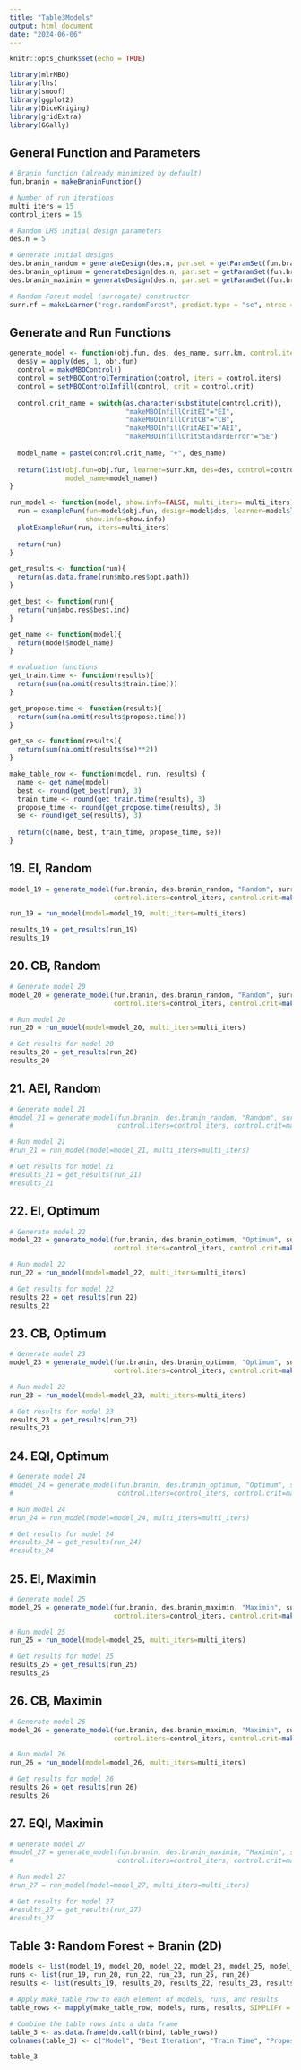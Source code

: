 ```yaml
---
title: "Table3Models"
output: html_document
date: "2024-06-06"
---
```


```r
knitr::opts_chunk$set(echo = TRUE)
```

```r
library(mlrMBO)
library(lhs)
library(smoof)
library(ggplot2)
library(DiceKriging)
library(gridExtra)
library(GGally)
```

## General Function and Parameters

```r
# Branin function (already minimized by default)
fun.branin = makeBraninFunction()

# Number of run iterations
multi_iters = 15
control_iters = 15

# Random LHS initial design parameters
des.n = 5

# Generate initial designs
des.branin_random = generateDesign(des.n, par.set = getParamSet(fun.branin), randomLHS)
des.branin_optimum = generateDesign(des.n, par.set = getParamSet(fun.branin), optimumLHS)
des.branin_maximin = generateDesign(des.n, par.set = getParamSet(fun.branin), maximinLHS)

# Random Forest model (surrogate) constructor
surr.rf = makeLearner("regr.randomForest", predict.type = "se", ntree = 500, mtry = 2)
```

## Generate and Run Functions

```r
generate_model <- function(obj.fun, des, des_name, surr.km, control.iters=control_iters, control.crit){
  des$y = apply(des, 1, obj.fun)
  control = makeMBOControl()
  control = setMBOControlTermination(control, iters = control.iters)
  control = setMBOControlInfill(control, crit = control.crit)
  
  control.crit_name = switch(as.character(substitute(control.crit)), 
                             "makeMBOInfillCritEI"="EI",
                             "makeMBOInfillCritCB"="CB",
                             "makeMBOInfillCritAEI"="AEI",
                             "makeMBOInfillCritStandardError"="SE")
  
  model_name = paste(control.crit_name, "+", des_name)
  
  return(list(obj.fun=obj.fun, learner=surr.km, des=des, control=control,
              model_name=model_name))
}

run_model <- function(model, show.info=FALSE, multi_iters= multi_iters) {
  run = exampleRun(fun=model$obj.fun, design=model$des, learner=model$learner, control=model$control,
                   show.info=show.info)
  plotExampleRun(run, iters=multi_iters)
  
  return(run)
}

get_results <- function(run){
  return(as.data.frame(run$mbo.res$opt.path))
}

get_best <- function(run){
  return(run$mbo.res$best.ind)
}

get_name <- function(model){
  return(model$model_name)
}

# evaluation functions
get_train.time <- function(results){
  return(sum(na.omit(results$train.time)))
}

get_propose.time <- function(results){
  return(sum(na.omit(results$propose.time)))
}

get_se <- function(results){
  return(sum(na.omit(results$se)**2))
}

make_table_row <- function(model, run, results) {
  name <- get_name(model)
  best <- round(get_best(run), 3)
  train_time <- round(get_train.time(results), 3)
  propose_time <- round(get_propose.time(results), 3)
  se <- round(get_se(results), 3)
  
  return(c(name, best, train_time, propose_time, se))
}

```

## 19. EI, Random

```r
model_19 = generate_model(fun.branin, des.branin_random, "Random", surr.rf, 
                          control.iters=control_iters, control.crit=makeMBOInfillCritEI())

run_19 = run_model(model=model_19, multi_iters=multi_iters)

results_19 = get_results(run_19)
results_19
```

## 20. CB, Random

```r
# Generate model 20
model_20 = generate_model(fun.branin, des.branin_random, "Random", surr.rf, 
                          control.iters=control_iters, control.crit=makeMBOInfillCritCB())

# Run model 20
run_20 = run_model(model=model_20, multi_iters=multi_iters)

# Get results for model 20
results_20 = get_results(run_20)
results_20
```

## 21. AEI, Random

```r
# Generate model 21
#model_21 = generate_model(fun.branin, des.branin_random, "Random", surr.rf, 
#                          control.iters=control_iters, control.crit=makeMBOInfillCritAEI())

# Run model 21
#run_21 = run_model(model=model_21, multi_iters=multi_iters)

# Get results for model 21
#results_21 = get_results(run_21)
#results_21
```

## 22. EI, Optimum

```r
# Generate model 22
model_22 = generate_model(fun.branin, des.branin_optimum, "Optimum", surr.rf, 
                          control.iters=control_iters, control.crit=makeMBOInfillCritEI())

# Run model 22
run_22 = run_model(model=model_22, multi_iters=multi_iters)

# Get results for model 22
results_22 = get_results(run_22)
results_22
```

## 23. CB, Optimum

```r
# Generate model 23
model_23 = generate_model(fun.branin, des.branin_optimum, "Optimum", surr.rf, 
                          control.iters=control_iters, control.crit=makeMBOInfillCritCB())

# Run model 23
run_23 = run_model(model=model_23, multi_iters=multi_iters)

# Get results for model 23
results_23 = get_results(run_23)
results_23
```

## 24. EQI, Optimum

```r
# Generate model 24
#model_24 = generate_model(fun.branin, des.branin_optimum, "Optimum", surr.rf, 
#                          control.iters=control_iters, control.crit=makeMBOInfillCritEQI())

# Run model 24
#run_24 = run_model(model=model_24, multi_iters=multi_iters)

# Get results for model 24
#results_24 = get_results(run_24)
#results_24
```

## 25. EI, Maximin

```r
# Generate model 25
model_25 = generate_model(fun.branin, des.branin_maximin, "Maximin", surr.rf, 
                          control.iters=control_iters, control.crit=makeMBOInfillCritEI())

# Run model 25
run_25 = run_model(model=model_25, multi_iters=multi_iters)

# Get results for model 25
results_25 = get_results(run_25)
results_25
```

## 26. CB, Maximin

```r
# Generate model 26
model_26 = generate_model(fun.branin, des.branin_maximin, "Maximin", surr.rf, 
                          control.iters=control_iters, control.crit=makeMBOInfillCritCB())

# Run model 26
run_26 = run_model(model=model_26, multi_iters=multi_iters)

# Get results for model 26
results_26 = get_results(run_26)
results_26
```

## 27. EQI, Maximin

```r
# Generate model 27
#model_27 = generate_model(fun.branin, des.branin_maximin, "Maximin", surr.rf, 
#                          control.iters=control_iters, control.crit=makeMBOInfillCritEQI())

# Run model 27
#run_27 = run_model(model=model_27, multi_iters=multi_iters)

# Get results for model 27
#results_27 = get_results(run_27)
#results_27
```

## Table 3: Random Forest + Branin (2D)

```r
models <- list(model_19, model_20, model_22, model_23, model_25, model_26)
runs <- list(run_19, run_20, run_22, run_23, run_25, run_26)
results <- list(results_19, results_20, results_22, results_23, results_25, results_26)

# Apply make_table_row to each element of models, runs, and results
table_rows <- mapply(make_table_row, models, runs, results, SIMPLIFY = FALSE)

# Combine the table rows into a data frame
table_3 <- as.data.frame(do.call(rbind, table_rows))
colnames(table_3) <- c("Model", "Best Iteration", "Train Time", "Propose Time", "Sum SE")

table_3
```










